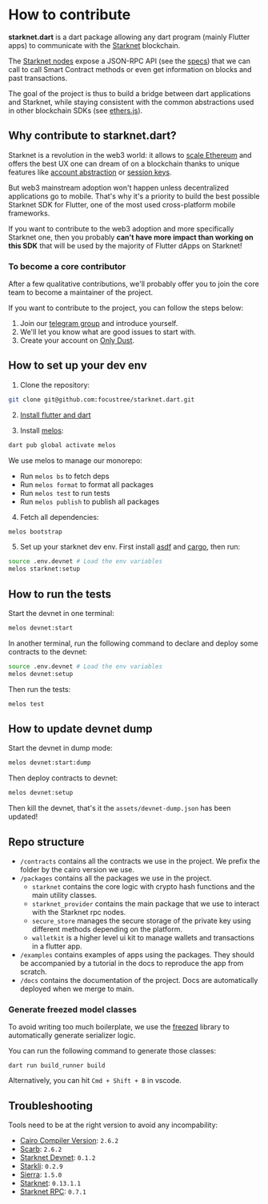 # How to contribute

**starknet.dart** is a dart package allowing any dart program (mainly Flutter apps) to communicate with the [Starknet](https://starknet.io/docs/) blockchain.

The [Starknet nodes](https://github.com/eqlabs/pathfinder/blob/06ea631557937d4319aa539a2021e312ec757ac2/crates/pathfinder/src/rpc.rs) expose a JSON-RPC API (see the [specs](https://github.com/starkware-libs/starknet-specs)) that we can call to call Smart Contract methods or even get information on blocks and past transactions.

The goal of the project is thus to build a bridge between dart applications and Starknet, while staying consistent with the common abstractions used in other blockchain SDKs (see [ethers.js](https://docs.ethers.io/v5/)).

## Why contribute to starknet.dart?

Starknet is a revolution in the web3 world: it allows to [scale Ethereum](https://docs.ethhub.io/ethereum-roadmap/layer-2-scaling/zk-rollups/) and offers the best UX one can dream of on a blockchain thanks to unique features like [account abstraction](https://www.argent.xyz/blog/wtf-is-account-abstraction/) or [session keys](https://github.com/dontpanicdao/starknet-burner).

But web3 mainstream adoption won't happen unless decentralized applications go to mobile. That's why it's a priority to build the best possible Starknet SDK for Flutter, one of the most used cross-platform mobile frameworks.

If you want to contribute to the web3 adoption and more specifically Starknet one, then you probably **can't have more impact than working on this SDK** that will be used by the majority of Flutter dApps on Starknet!

### To become a core contributor

After a few qualitative contributions, we'll probably offer you to join the core team to become a maintainer of the project.

If you want to contribute to the project, you can follow the steps below:

1. Join our [telegram group](https://t.me/+CWezjfLIRYc0MDY0) and introduce yourself.
2. We'll let you know what are good issues to start with.
3. Create your account on [Only Dust](https://app.onlydust.com/p/starknetdart).

## How to set up your dev env

1. Clone the repository:

```sh
git clone git@github.com:focustree/starknet.dart.git
```

2. [Install flutter and dart](https://docs.flutter.dev/get-started/install)

3. Install [melos](https://melos.invertase.dev/~melos-latest/getting-started):

```sh
dart pub global activate melos
```

We use melos to manage our monorepo:

- Run `melos bs` to fetch deps
- Run `melos format` to format all packages
- Run `melos test` to run tests
- Run `melos publish` to publish all packages

4. Fetch all dependencies:

```sh
melos bootstrap
```

5. Set up your starknet dev env. First install [asdf](https://asdf-vm.com/guide/getting-started.html) and [cargo](https://doc.rust-lang.org/cargo/getting-started/installation.html), then run:

```sh
source .env.devnet # Load the env variables
melos starknet:setup
```

## How to run the tests

Start the devnet in one terminal:

```sh
melos devnet:start
```

In another terminal, run the following command to declare and deploy some contracts to the devnet:

```sh
source .env.devnet # Load the env variables
melos devnet:setup
```

Then run the tests:

```sh
melos test
```

## How to update devnet dump

Start the devnet in dump mode:

```sh
melos devnet:start:dump
```

Then deploy contracts to devnet:

```sh
melos devnet:setup
```

Then kill the devnet, that's it the `assets/devnet-dump.json` has been updated!

## Repo structure

- `/contracts` contains all the contracts we use in the project. We prefix the folder by the cairo version we use.
- `/packages` contains all the packages we use in the project.
  - `starknet` contains the core logic with crypto hash functions and the main utility classes.
  - `starknet_provider` contains the main package that we use to interact with the Starknet rpc nodes.
  - `secure_store` manages the secure storage of the private key using different methods depending on the platform.
  - `walletkit` is a higher level ui kit to manage wallets and transactions in a flutter app.
- `/examples` contains examples of apps using the packages. They should be accompanied by a tutorial in the docs to reproduce the app from scratch.
- `/docs` contains the documentation of the project. Docs are automatically deployed when we merge to main.

### Generate freezed model classes

To avoid writing too much boilerplate, we use the [freezed](https://github.com/rrousselGit/freezed) library to automatically generate serializer logic.

You can run the following command to generate those classes:

```
dart run build_runner build
```

Alternatively, you can hit `Cmd + Shift + B` in vscode.

## Troubleshooting

Tools need to be at the right version to avoid any incompability:

- [Cairo Compiler Version](https://github.com/starkware-libs/cairo/releases): `2.6.2`
- [Scarb](https://github.com/software-mansion/scarb/releases): `2.6.2`
- [Starknet Devnet](https://github.com/0xSpaceShard/starknet-devnet-rs/releases): `0.1.2`
- [Starkli](https://github.com/xJonathanLEI/starkli/releases): `0.2.9`
- [Sierra](https://docs.starknet.io/documentation/starknet_versions/version_notes/): `1.5.0`
- [Starknet](https://docs.starknet.io/documentation/starknet_versions/version_notes/): `0.13.1.1`
- [Starknet RPC](https://github.com/starkware-libs/starknet-specs/blob/master/api/starknet_api_openrpc.json): `0.7.1`
